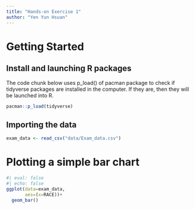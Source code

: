 ```yaml
---
title: "Hands-on Exercise 1"
author: "Yen Yun Hsuan"
---
```


# Getting Started

## Install and launching R packages

The code chunk below uses p_load() of pacman package to check if tidyverse packages are installed in the computer. If they are, then they will be launched into R.

```r
pacman::p_load(tidyverse)
```

## Importing the data

```r
exam_data <- read_csv("data/Exam_data.csv")
```

# Plotting a simple bar chart

```r
#| eval: false
#| echo: false
ggplot(data=exam_data,
       aes=(x=RACE))+
  geom_bar()
```
